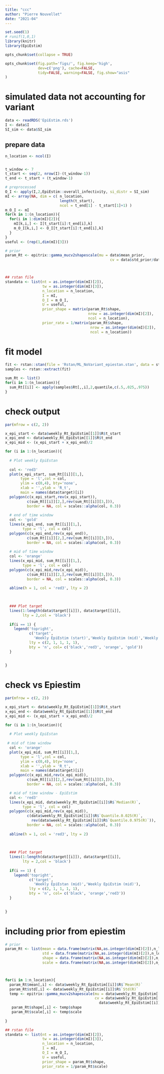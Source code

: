 ```yaml
---
title: "ccc"
author: "Pierre Nouvellet"
date: "2021-04"
---
```


```r
set.seed(1)
# runif(1,0,1)
library(knitr)
library(EpiEstim)

opts_chunk$set(collapse = TRUE)

opts_chunk$set(fig.path='figs/', fig.keep='high', 
               dev=c('png'), cache=FALSE,
               tidy=FALSE, warning=FALSE, fig.show="asis"
)

```



# simulated data not accounting for variant


```r

data <- readRDS('EpiEstim.rds')
I <- data$I
SI_sim <- data$SI_sim

```

## prepare data

```r
n_location <- ncol(I)


t_window <- 7
t_start <- seq(2, nrow(I)-(t_window-1)) 
t_end <- t_start + (t_window-1)

# preprocessed
O_I <- apply(I,2,EpiEstim::overall_infectivity, si_distr = SI_sim)
mI <- array(NA, dim = c( n_location,
                         length(t_start),
                         ncol = t_end[1] - t_start[1]+1) )
m_O_I <- mI
for(k in 1:(n_location)){
  for(i in 1:dim(mI)[2]){
    mI[k,i,] <- I[t_start[i]:t_end[i],k]
    m_O_I[k,i,] <- O_I[t_start[i]:t_end[i],k]
  }
}
useful <- (rep(1,dim(mI)[3]))

# prior
param_Rt <- epitrix::gamma_mucv2shapescale(mu = data$mean_prior,
                                                cv = data$std_prior/data$mean_prior)



## rstan file
standata <- list(nt = as.integer(dim(mI)[2]),
                 tw = as.integer(dim(mI)[3]),
                 n_location = n_location,
                 I = mI,
                 O_I = m_O_I,
                 U = useful,
                 prior_shape = matrix(param_Rt$shape,
                                      nrow = as.integer(dim(mI)[2]), 
                                      ncol = n_location),
                 prior_rate = 1/matrix(param_Rt$shape,
                                       nrow = as.integer(dim(mI)[2]), 
                                       ncol = n_location))

```

# fit model

```r


fit <- rstan::stan(file = 'Rstan/ML_NoVariant_epiestan.stan', data = standata, chain = 1)
samples <- rstan::extract(fit)

sum_Rt <- list()
for(i in 1:(n_location)){
  sum_Rt[[i]] <- apply(samples$Rt[,,i],2,quantile,c(.5,.025,.975))
}

```

# check output

```r
par(mfrow = c(2, 2))

x_epi_start <- data$weekly_Rt_EpiEstim[[1]]$R$t_start 
x_epi_end <- data$weekly_Rt_EpiEstim[[1]]$R$t_end 
x_epi_mid <- (x_epi_start + x_epi_end)/2 

for (i in 1:(n_location)){
  
  # Plot weekly EpiEstan
  
  col <- 'red3'
  plot(x_epi_start, sum_Rt[[i]][1,],
       type = 'l',col = col,
       ylim = c(0,4), bty='none',
       xlab = '',ylab = 'R_t',
       main = names(data$target)[i])
  polygon(c(x_epi_start,rev(x_epi_start)),
          c(sum_Rt[[i]][2,],rev(sum_Rt[[i]][3,])),
          border = NA, col = scales::alpha(col, 0.3))
  
  # end of time window
  col <- 'gold'
  lines(x_epi_end, sum_Rt[[i]][1,],
        type = 'l', col = col)
  polygon(c(x_epi_end,rev(x_epi_end)),
          c(sum_Rt[[i]][2,],rev(sum_Rt[[i]][3,])),
          border = NA, col = scales::alpha(col, 0.3))
  
  # mid of time window
  col <- 'orange'
  lines(x_epi_mid, sum_Rt[[i]][1,],
        type = 'l', col = col)
  polygon(c(x_epi_mid,rev(x_epi_mid)),
          c(sum_Rt[[i]][2,],rev(sum_Rt[[i]][3,])),
          border = NA, col = scales::alpha(col, 0.3))

  abline(h = 1, col = 'red3', lty = 2)
  
  
  
  ### Plot target
  lines(1:length(data$target[[i]]), data$target[[i]],
        lty = 2,col = 'black')
  
  if(i == 1) {
    legend('topright',
           c('target',
             'Weekly EpiEstim (start)','Weekly EpiEstim (mid)','Weekly EpiEstim (end)'),
           lty = c(2, 1, 1, 1, 1),
           bty = 'n', col= c('black','red3', 'orange', 'gold'))
  }
  
  
}

```

# check vs Epiestim

```r
par(mfrow = c(2, 2))

x_epi_start <- data$weekly_Rt_EpiEstim[[1]]$R$t_start 
x_epi_end <- data$weekly_Rt_EpiEstim[[1]]$R$t_end 
x_epi_mid <- (x_epi_start + x_epi_end)/2 

for (i in 1:(n_location)){
  
  # Plot weekly EpiEstan
  
 # mid of time window
  col <- 'orange'
  plot(x_epi_mid, sum_Rt[[i]][1,],
       type = 'l',col = col,
       ylim = c(0,4), bty='none',
       xlab = '',ylab = 'R_t',
       main = names(data$target)[i])
  polygon(c(x_epi_mid,rev(x_epi_mid)),
          c(sum_Rt[[i]][2,],rev(sum_Rt[[i]][3,])),
          border = NA, col = scales::alpha(col, 0.3))

  # mid of time window - EpiEstim
  col <- 'red3'
  lines(x_epi_mid, data$weekly_Rt_EpiEstim[[i]]$R$`Median(R)`,
        type = 'l', col = col)
  polygon(c(x_epi_mid,rev(x_epi_mid)),
          c(data$weekly_Rt_EpiEstim[[i]]$R$`Quantile.0.025(R)`,
            rev(data$weekly_Rt_EpiEstim[[i]]$R$`Quantile.0.975(R)`)),
          border = NA, col = scales::alpha(col, 0.3))
  
  abline(h = 1, col = 'red3', lty = 2)
  
  
  
  ### Plot target
  lines(1:length(data$target[[i]]), data$target[[i]],
        lty = 2,col = 'black')
  
  if(i == 1) {
    legend('topright',
           c('target',
             'Weekly EpiEstan (mid)','Weekly EpiEstim (mid)'),
           lty = c(2, 1, 1, 1, 1),
           bty = 'n', col= c('black', 'orange','red3'))
  }
  
  
}

```


# including prior from epiestim

```r

# prior
param_Rt <- list(mean = data.frame(matrix(NA,as.integer(dim(mI)[2]),n_location)),
                 std = data.frame(matrix(NA,as.integer(dim(mI)[2]),n_location)),
                 shape = data.frame(matrix(NA,as.integer(dim(mI)[2]),n_location)),
                 scale = data.frame(matrix(NA,as.integer(dim(mI)[2]),n_location)))



for(i in 1:n_location){
  param_Rt$mean[,i] <- data$weekly_Rt_EpiEstim[[i]]$R$`Mean(R)`
  param_Rt$std[,i] <- data$weekly_Rt_EpiEstim[[i]]$R$`Std(R)`
  temp <- epitrix::gamma_mucv2shapescale(mu = data$weekly_Rt_EpiEstim[[i]]$R$`Mean(R)`,
                                         cv = data$weekly_Rt_EpiEstim[[i]]$R$`Std(R)`/
                                           data$weekly_Rt_EpiEstim[[i]]$R$`Mean(R)`)
   param_Rt$shape[,i] <- temp$shape
   param_Rt$scale[,i] <- temp$scale
  
}  

## rstan file
standata <- list(nt = as.integer(dim(mI)[2]),
                 tw = as.integer(dim(mI)[3]),
                 n_location = n_location,
                 I = mI,
                 O_I = m_O_I,
                 U = useful,
                 prior_shape = param_Rt$shape,
                 prior_rate = 1/param_Rt$scale)


```

